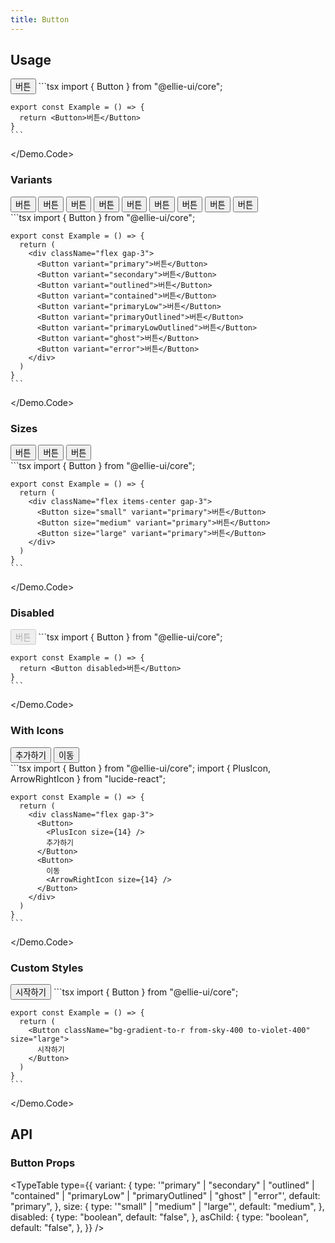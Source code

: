 ```yaml
---
title: Button
---
```



## Usage

<Demo>
  <Demo.Preview>
    <Button>버튼</Button>
  </Demo.Preview>
  <Demo.Code>
    ```tsx
    import { Button } from "@ellie-ui/core";

    export const Example = () => {
      return <Button>버튼</Button>
    }
    ```

  </Demo.Code>
</Demo>

### Variants

<Demo>
  <Demo.Preview>
    <div className="flex gap-3 flex-wrap">
      <Button variant="primary">버튼</Button>
      <Button variant="secondary">버튼</Button>
      <Button variant="outlined">버튼</Button>
      <Button variant="contained">버튼</Button>
      <Button variant="primaryLow">버튼</Button>
      <Button variant="primaryOutlined">버튼</Button>
      <Button variant="primaryLowOutlined">버튼</Button>
      <Button variant="ghost">버튼</Button>
      <Button variant="error">버튼</Button>
    </div>
  </Demo.Preview>
  <Demo.Code>
    ```tsx
    import { Button } from "@ellie-ui/core";

    export const Example = () => {
      return (
        <div className="flex gap-3">
          <Button variant="primary">버튼</Button>
          <Button variant="secondary">버튼</Button>
          <Button variant="outlined">버튼</Button>
          <Button variant="contained">버튼</Button>
          <Button variant="primaryLow">버튼</Button>
          <Button variant="primaryOutlined">버튼</Button>
          <Button variant="primaryLowOutlined">버튼</Button>
          <Button variant="ghost">버튼</Button>
          <Button variant="error">버튼</Button>
        </div>
      )
    }
    ```

  </Demo.Code>
</Demo>

### Sizes

<Demo>
  <Demo.Preview>
    <div className="flex items-center gap-3">
      <Button size="small" variant="primary">버튼</Button>
      <Button size="medium" variant="primary">버튼</Button>
      <Button size="large" variant="primary">버튼</Button>
    </div>
  </Demo.Preview>
  <Demo.Code>
    ```tsx
    import { Button } from "@ellie-ui/core";

    export const Example = () => {
      return (
        <div className="flex items-center gap-3">
          <Button size="small" variant="primary">버튼</Button>
          <Button size="medium" variant="primary">버튼</Button>
          <Button size="large" variant="primary">버튼</Button>
        </div>
      )
    }
    ```

  </Demo.Code>
</Demo>

### Disabled

<Demo>
  <Demo.Preview>
    <Button disabled>버튼</Button>
  </Demo.Preview>
  <Demo.Code>
    ```tsx
    import { Button } from "@ellie-ui/core";

    export const Example = () => {
      return <Button disabled>버튼</Button>
    }
    ```

  </Demo.Code>
</Demo>

### With Icons

<Demo>
  <Demo.Preview>
    <div className='flex gap-3'>
      <Button>
        <PlusIcon size={14} />
        추가하기
      </Button>
      <Button>
        이동
        <ArrowRightIcon size={14} />
      </Button>
    </div>
  </Demo.Preview>
  <Demo.Code>
    ```tsx
    import { Button } from "@ellie-ui/core";
    import { PlusIcon, ArrowRightIcon } from "lucide-react";

    export const Example = () => {
      return (
        <div className="flex gap-3">
          <Button>
            <PlusIcon size={14} />
            추가하기
          </Button>
          <Button>
            이동
            <ArrowRightIcon size={14} />
          </Button>
        </div>
      )
    }
    ```

  </Demo.Code>
</Demo>

### Custom Styles

<Demo>
  <Demo.Preview>
    <Button className="bg-gradient-to-r from-sky-400 to-violet-400" size="large">
      시작하기
    </Button>
  </Demo.Preview>
  <Demo.Code>
    ```tsx
    import { Button } from "@ellie-ui/core";

    export const Example = () => {
      return (
        <Button className="bg-gradient-to-r from-sky-400 to-violet-400" size="large">
          시작하기
        </Button>
      )
    }
    ```

  </Demo.Code>
</Demo>

## API

### Button Props

<TypeTable
  type={{
    variant: {
      type: '"primary" | "secondary" | "outlined" | "contained" | "primaryLow" | "primaryOutlined" | "ghost" | "error"',
      default: "primary",
    },
    size: {
      type: '"small" | "medium" | "large"',
      default: "medium",
    },
    disabled: {
      type: "boolean",
      default: "false",
    },
    asChild: {
      type: "boolean",
      default: "false",
    },
  }}
/>
